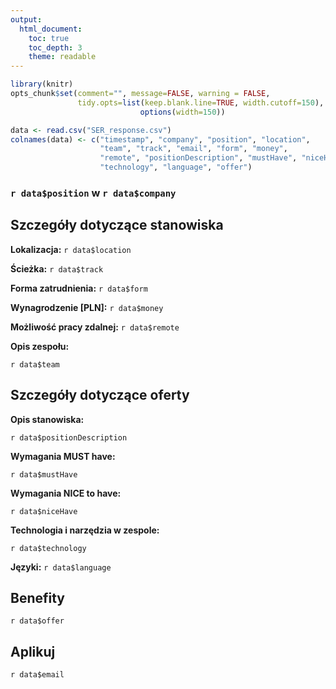 ```yaml
---
output:
  html_document:
    toc: true
    toc_depth: 3
    theme: readable
---
```


```r
library(knitr)
opts_chunk$set(comment="", message=FALSE, warning = FALSE, 
               tidy.opts=list(keep.blank.line=TRUE, width.cutoff=150),
							 options(width=150))
```

```r
data <- read.csv("SER_response.csv")
colnames(data) <- c("timestamp", "company", "position", "location", 
                    "team", "track", "email", "form", "money",
                    "remote", "positionDescription", "mustHave", "niceHave",
                    "technology", "language", "offer")
```

###  `r data$position` w `r data$company`

## Szczegóły dotyczące stanowiska
**Lokalizacja:** `r data$location`

**Ścieżka:** `r data$track`

**Forma zatrudnienia:** `r data$form`

**Wynagrodzenie [PLN]:** `r data$money`

**Możliwość pracy zdalnej:** `r data$remote`

**Opis zespołu:**

`r data$team`

## Szczegóły dotyczące oferty

**Opis stanowiska:** 

`r data$positionDescription`

**Wymagania MUST have:**

`r data$mustHave`

**Wymagania NICE to have:** 

`r data$niceHave`

**Technologia i narzędzia w zespole:**

`r data$technology`

**Języki:** `r data$language`

## Benefity

`r data$offer`

## Aplikuj
`r data$email`

